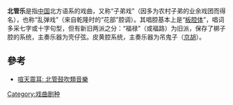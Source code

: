 '''北管乐'''是指[[中国|中国]]北方语系的戏曲，又称“子弟戏”（因多为农村子弟的业余戏团而得名），也称“乱弹戏”（来自乾隆时的“花部”腔调）。其唱腔基本上是“[[板腔体|板腔体]]”，唱词多采七字或十字句型，但有新旧两派之分：“福禄”（或福路）为旧派，保存了梆子腔的系统，主奏乐器为壳仔弦。皮黄腔系统，主奏乐器为吊鬼子（[[京胡|京胡]]）。

==參考==
*[https://books.google.com.hk/books?id=TjOvm40lNhoC&pg=PT23&dq=%22%E5%8C%97%E7%AE%A1%E6%A8%82%22+-inpublisher:icon&hl=zh-TW&sa=X&ved=0ahUKEwiox5yL4o_VAhWBTJQKHZgEBFsQ6AEIRzAF#v=onepage&q=%22%E5%8C%97%E7%AE%A1%E6%A8%82%22%20-inpublisher%3Aicon&f=false 喧天震耳: 北管鼓吹類音樂]
{{戏剧小作品}}
[[Category:戏曲剧种|Category:戏曲剧种]]